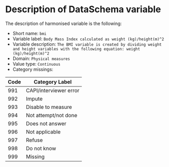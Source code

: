 # Description of DataSchema variable

The description of harmonised variable is the following:

* Short name: `bmi`
* Variable label: `Body Mass Index calculated as weight (kg)/height(m)^2`
* Variable description: `The BMI variable is created by dividing weight and height variables with the following equation: weight (kg)/height(m)^2`
* Domain: `Physical measures`
* Value type: `Continuous`
* Category missings: 

**Code** | **Category Label**
----| ------------------
991 | CAPI/interviewer error
992 | Impute
993 | Disable to measure
994 | Not attempt/not done
995 | Does not answer
996 | Not applicable
997 | Refuse
998 | Do not know
999 | Missing